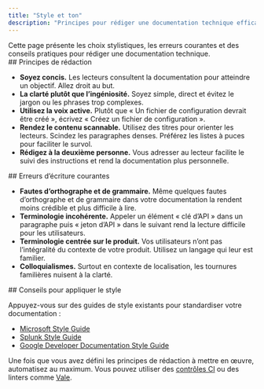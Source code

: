 ```yaml
---
title: "Style et ton"
description: "Principes pour rédiger une documentation technique efficace"
---
```


<Tip>
  Cette page présente les choix stylistiques, les erreurs courantes et des conseils pratiques pour rédiger une documentation technique.
</Tip>

<div id="writing-principles">
  ## Principes de rédaction
</div>

* **Soyez concis.** Les lecteurs consultent la documentation pour atteindre un objectif. Allez droit au but.
* **La clarté plutôt que l’ingéniosité.** Soyez simple, direct et évitez le jargon ou les phrases trop complexes.
* **Utilisez la voix active.** Plutôt que « Un fichier de configuration devrait être créé », écrivez « Créez un fichier de configuration ».
* **Rendez le contenu scannable.** Utilisez des titres pour orienter les lecteurs. Scindez les paragraphes denses. Préférez les listes à puces pour faciliter le survol.
* **Rédigez à la deuxième personne.** Vous adresser au lecteur facilite le suivi des instructions et rend la documentation plus personnelle.

<div id="common-writing-mistakes">
  ## Erreurs d’écriture courantes
</div>

* **Fautes d’orthographe et de grammaire.** Même quelques fautes d’orthographe et de grammaire dans votre documentation la rendent moins crédible et plus difficile à lire.
* **Terminologie incohérente.** Appeler un élément « clé d’API » dans un paragraphe puis « jeton d’API » dans le suivant rend la lecture difficile pour les utilisateurs.
* **Terminologie centrée sur le produit.** Vos utilisateurs n’ont pas l’intégralité du contexte de votre produit. Utilisez un langage qui leur est familier.
* **Colloquialismes.** Surtout en contexte de localisation, les tournures familières nuisent à la clarté.

<div id="tips-for-enforcing-style">
  ## Conseils pour appliquer le style
</div>

Appuyez-vous sur des guides de style existants pour standardiser votre documentation :

* [Microsoft Style Guide](https://learn.microsoft.com/en-us/style-guide/welcome/)
* [Splunk Style Guide](https://docs.splunk.com/Documentation/StyleGuide/current/StyleGuide/Howtouse)
* [Google Developer Documentation Style Guide](https://developers.google.com/style)

Une fois que vous avez défini les principes de rédaction à mettre en œuvre, automatisez au maximum. Vous pouvez utiliser des [contrôles CI](/fr/deploy/ci) ou des linters comme [Vale](https://vale.sh).